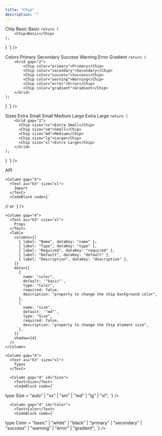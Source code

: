 ```yaml
---
title: "Chip"
description: ""
---
```


<Column gap="6">
  <Column gap="8">
    <Text as="h1" size="5xl">
      Chip
    </Text>
  </Column>

  <Column gap="5" items="start">
    <Text>Basic</Text>
    <Chip>Basic</Chip>
    <CodeBlock code={`

    return (
        <Chip>Basic</Chip>
    );
}
`} />
  </Column>

  <Column gap="5" items="start">
    <Text>Colors</Text>
    <Grid gap="2">
      <Chip color="primary">Primary</Chip>
      <Chip color="secondary">Secondary</Chip>
      <Chip color="success">Success</Chip>
      <Chip color="warning">Warning</Chip>
      <Chip color="error">Error</Chip>
      <Chip color="gradient">Gradient</Chip>
    </Grid>
    <CodeBlock code={`

    return (
        <Grid gap="2">
            <Chip color="primary">Primary</Chip>
            <Chip color="secondary">Secondary</Chip>
            <Chip color="success">Success</Chip>
            <Chip color="warning">Warning</Chip>
            <Chip color="error">Error</Chip>
            <Chip color="gradient">Gradient</Chip>
        </Grid>
    );
}
`} />
  </Column>

  <Column gap="5" items="start">
    <Text>Sizes</Text>
    <Grid gap="2">
      <Chip size="xs">Extra Small</Chip>
      <Chip size="sm">Small</Chip>
      <Chip size="md">Medium</Chip>
      <Chip size="lg">Large</Chip>
      <Chip size="xl">Extra Large</Chip>
    </Grid>
    <CodeBlock code={`

    return (
        <Grid gap="2">
          <Chip size="xs">Extra Small</Chip>
          <Chip size="sm">Small</Chip>
          <Chip size="md">Medium</Chip>
          <Chip size="lg">Large</Chip>
          <Chip size="xl">Extra Large</Chip>
        </Grid>
    );
}
`} />
  </Column>

  <Column gap="8">
    <Text as="h2" size="2xl">
      API
    </Text>

    <Column gap="4">
      <Text as="h3" size="xl">
        Import
      </Text>
      <CodeBlock code={`
// or
`} />
    </Column>

    <Column gap="4">
      <Text as="h3" size="xl">
        Props
      </Text>
      <Table
        columns={[
          { label: "Name", dataKey: "name" },
          { label: "Type", dataKey: "type" },
          { label: "Required", dataKey: "required" },
          { label: "Default", dataKey: "default" },
          { label: "Description", dataKey: "description" },
        ]}
        data={[
          {
            name: "color",
            default: '"basic"',
            type: "Color",
            required: false,
            description: "property to change the chip background color",
          },
          {
            name: "size",
            default: '"md"',
            type: "Size",
            required: false,
            description: "property to change the Chip element size",
          },
        ]}
        shadow={4}
      />
    </Column>

    <Column gap="4">
      <Text as="h3" size="xl">
        Types
      </Text>

      <Column gap="4" id="Size">
        <Text>Size</Text>
        <CodeBlock code={`
type Size = "auto" | "xs" | "sm" | "md" | "lg" | "xl";
`} />
      </Column>

      <Column gap="4" id="Color">
        <Text>Color</Text>
        <CodeBlock code={`
type Color = "basic" | "white" | "black" | "primary" | "secondary" | "success" | "warning" | "error" | "gradient";
`} />
      </Column>
    </Column>
  </Column>
</Column>
